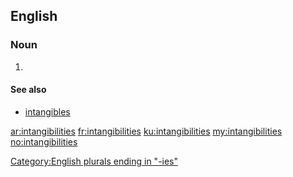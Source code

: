 ==English==

===Noun===
{{head|en|plural}}

# {{plural of|intangibility|lang=en}}

====See also====
* [[intangibles]]

[[Category:English plurals ending in "-ies"]]

[[ar:intangibilities]]
[[fr:intangibilities]]
[[ku:intangibilities]]
[[my:intangibilities]]
[[no:intangibilities]]